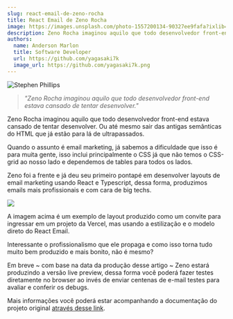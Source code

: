 ```yaml
---
slug: react-email-de-zeno-rocha
title: React Email de Zeno Rocha
image: https://images.unsplash.com/photo-1557200134-90327ee9fafa?ixlib=rb-4.0.3&ixid=MnwxMjA3fDB8MHxwaG90by1wYWdlfHx8fGVufDB8fHx8&auto=format&fit=crop&w=870&q=80
description: Zeno Rocha imaginou aquilo que todo desenvolvedor front-end estava cansado de tentar desenvolver.
authors:
  name: Anderson Marlon
  title: Software Developer
  url: https://github.com/yagasaki7k
  image_url: https://github.com/yagasaki7k.png
---
```


![](https://images.unsplash.com/photo-1557200134-90327ee9fafa?ixlib=rb-4.0.3&ixid=MnwxMjA3fDB8MHxwaG90by1wYWdlfHx8fGVufDB8fHx8&auto=format&fit=crop&w=870&q=80 "Stephen Phillips")

> _"Zeno Rocha imaginou aquilo que todo desenvolvedor front-end estava cansado de tentar desenvolver."_

Zeno Rocha imaginou aquilo que todo desenvolvedor front-end estava cansado de tentar desenvolver. Ou até mesmo sair das antigas semânticas do HTML que já estão para lá de ultrapassados.

Quando o assunto é email marketing, já sabemos a dificuldade que isso é para muita gente, isso inclui principalmente o CSS já que não temos o CSS-grid ao nosso lado e dependemos de tables para todos os lados.

Zeno foi a frente e já deu seu primeiro pontapé em desenvolver layouts de email marketing usando React e Typescript, dessa forma, produzimos emails mais profissionais e com cara de big techs.

![](https://miro.medium.com/max/720/0*FNaEcpSKyGITB_lC)

A imagem acima é um exemplo de layout produzido como um convite para ingressar em um projeto da Vercel, mas usando a estilização e o modelo direto do React Email.

Interessante o profissionalismo que ele propaga e como isso torna tudo muito bem produzido e mais bonito, não é mesmo?

Em breve ~ com base na data da produção desse artigo ~ Zeno estará produzindo a versão live preview, dessa forma você poderá fazer testes diretamente no browser ao invés de enviar centenas de e-mail testes para avaliar e conferir os debugs.

Mais informações você poderá estar acompanhando a documentação do projeto original [através desse link](https://react.email/).
